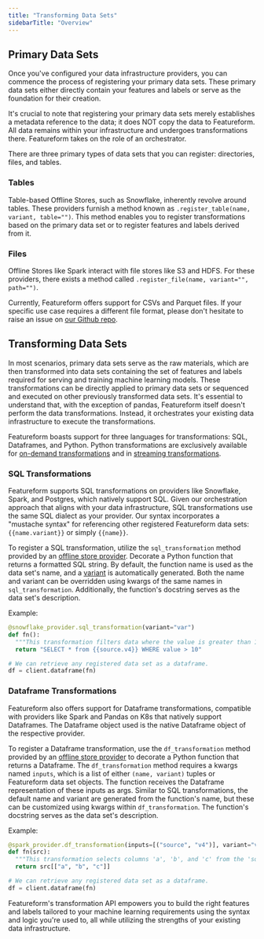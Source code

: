 ```yaml
---
title: "Transforming Data Sets"
sidebarTitle: "Overview"
---
```


## Primary Data Sets

Once you've configured your data infrastructure providers, you can commence the process of registering your primary data sets. These primary data sets either directly contain your features and labels or serve as the foundation for their creation.

It's crucial to note that registering your primary data sets merely establishes a metadata reference to the data; it does NOT copy the data to Featureform. All data remains within your infrastructure and undergoes transformations there. Featureform takes on the role of an orchestrator.

There are three primary types of data sets that you can register: directories, files, and tables.

### Tables

Table-based Offline Stores, such as Snowflake, inherently revolve around tables. These providers furnish a method known as `.register_table(name, variant, table="")`. This method enables you to register transformations based on the primary data set or to register features and labels derived from it.

### Files

Offline Stores like Spark interact with file stores like S3 and HDFS. For these providers, there exists a method called `.register_file(name, variant="", path="")`.

Currently, Featureform offers support for CSVs and Parquet files. If your specific use case requires a different file format, please don't hesitate to raise an issue on [our Github repo](https://github.com/featureform/featureform).

## Transforming Data Sets

In most scenarios, primary data sets serve as the raw materials, which are then transformed into data sets containing the set of features and labels required for serving and training machine learning models. These transformations can be directly applied to primary data sets or sequenced and executed on other previously transformed data sets. It's essential to understand that, with the exception of pandas, Featureform itself doesn't perform the data transformations. Instead, it orchestrates your existing data infrastructure to execute the transformations.

Featureform boasts support for three languages for transformations: SQL, Dataframes, and Python. Python transformations are exclusively available for [on-demand transformations](../concepts/on-demand-features-request-time.md) and in [streaming transformations](../concepts/streaming.md).

### SQL Transformations

Featureform supports SQL transformations on providers like Snowflake, Spark, and Postgres, which natively support SQL. Given our orchestration approach that aligns with your data infrastructure, SQL transformations use the same SQL dialect as your provider. Our syntax incorporates a "mustache syntax" for referencing other registered Featureform data sets: `{{name.variant}}` or simply `{{name}}`.

To register a SQL transformation, utilize the `sql_transformation` method provided by an [offline store provider](../providers/offline-store.md). Decorate a Python function that returns a formatted SQL string. By default, the function name is used as the data set's name, and a [variant](../concepts/versioning-and-variants.md) is automatically generated. Both the name and variant can be overridden using kwargs of the same names in `sql_transformation`. Additionally, the function's docstring serves as the data set's description.

Example:

```python
@snowflake_provider.sql_transformation(variant="var")
def fn():
  """This transformation filters data where the value is greater than 10."""
  return "SELECT * from {{source.v4}} WHERE value > 10"

# We can retrieve any registered data set as a dataframe.
df = client.dataframe(fn)
```

### Dataframe Transformations

Featureform also offers support for Dataframe transformations, compatible with providers like Spark and Pandas on K8s that natively support Dataframes. The Dataframe object used is the native Dataframe object of the respective provider.

To register a Dataframe transformation, use the `df_transformation` method provided by an [offline store provider](../providers/offline-store.md) to decorate a Python function that returns a Dataframe. The `df_transformation` method requires a kwargs named `inputs`, which is a list of either `(name, variant)` tuples or Featureform data set objects. The function receives the Dataframe representation of these inputs as args. Similar to SQL transformations, the default name and variant are generated from the function's name, but these can be customized using kwargs within `df_transformation`. The function's docstring serves as the data set's description.

Example:

```python
@spark_provider.df_transformation(inputs=[("source", "v4")], variant="var")
def fn(src):
  """This transformation selects columns 'a', 'b', and 'c' from the 'source' dataset."""
  return src[["a", "b", "c"]]

# We can retrieve any registered data set as a dataframe.
df = client.dataframe(fn)
```

Featureform's transformation API empowers you to build the right features and labels tailored to your machine learning requirements using the syntax and logic you're used to, all while utilizing the strengths of your existing data infrastructure.
